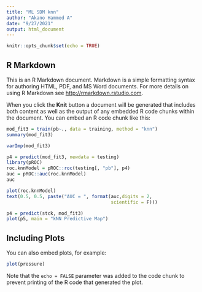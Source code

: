 ```yaml
---
title: "ML SDM knn"
author: "Akano Hammed A"
date: "9/27/2021"
output: html_document
---
```


```r
knitr::opts_chunk$set(echo = TRUE)
```

## R Markdown

This is an R Markdown document. Markdown is a simple formatting syntax for authoring HTML, PDF, and MS Word documents. For more details on using R Markdown see <http://rmarkdown.rstudio.com>.

When you click the **Knit** button a document will be generated that includes both content as well as the output of any embedded R code chunks within the document. You can embed an R code chunk like this:

```r
mod_fit3 = train(pb~., data = training, method = "knn")
summary(mod_fit3)
```
```r
varImp(mod_fit3)
```
```r
p4 = predict(mod_fit3, newdata = testing)
library(pROC)
roc.knnModel = pROC::roc(testing[, "pb"], p4)
auc = pROC::auc(roc.knnModel)
auc

plot(roc.knnModel)
text(0.5, 0.5, paste("AUC = ", format(auc,digits = 2,
                                      scientific = F)))

```
```r
p4 = predict(stck, mod_fit3)
plot(p5, main = "kNN Predictive Map")
```

## Including Plots

You can also embed plots, for example:

```r
plot(pressure)
```

Note that the `echo = FALSE` parameter was added to the code chunk to prevent printing of the R code that generated the plot.
